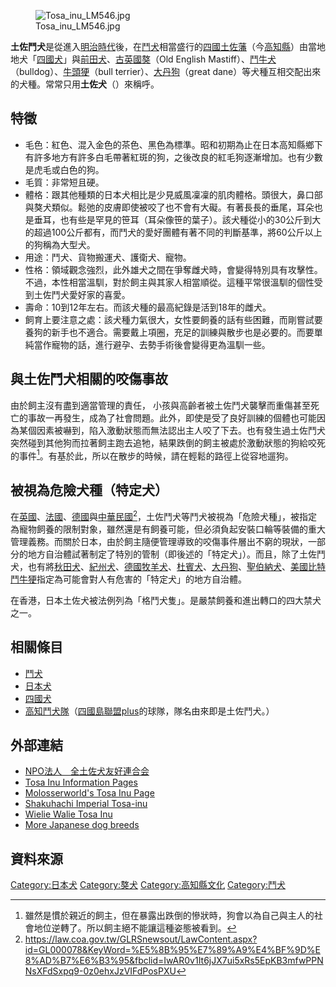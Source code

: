 {{Otheruses|subject=大型犬的'''土佐犬'''|other=中型犬的'''土佐犬'''|四國犬}}
[[File:Tosa_inu_LM546.jpg|thumb]]

{{japanese|土佐闘犬|とさとうけん|Tosa Tōken}}
{{Commons+cat|Tosa inu|土佐鬥犬|Tosa Inu}}
{{Portal box|日本|生物学}}
'''土佐鬥犬'''是從進入[[明治時代|明治時代]]後，在[[鬥犬|鬥犬]]相當盛行的[[四國|四國]][[土佐藩|土佐藩]]（今[[高知縣|高知縣]]）由當地地犬「[[四國犬|四國犬]]」與[[前田犬|前田犬]]、[[古英國獒|古英國獒]]（Old English Mastiff）、[[鬥牛犬|鬥牛犬]]（bulldog）、[[牛頭㹴|牛頭㹴]]（bull terrier）、[[大丹狗|大丹狗]]（great dane）等犬種互相交配出來的犬種。常常只用'''土佐犬'''（{{lang-ja|とさけん・とさいぬ}}）來稱呼。

== 特徵 ==
*毛色：紅色、混入金色的茶色、黑色為標準。昭和初期為止在日本高知縣鄉下有許多地方有許多白毛帶著紅斑的狗，之後改良的紅毛狗逐漸增加。也有少數是虎毛或白色的狗。
*毛質：非常短且硬。
*體格：跟其他種類的日本犬相比是少見威風凜凜的肌肉體格。頭很大，鼻口部與獒犬類似。鬆弛的皮膚即使被咬了也不會有大礙。有著長長的垂尾，耳朵也是垂耳，也有些是罕見的笹耳（耳朵像笹的葉子）。該犬種從小的30公斤到大的超過100公斤都有，而鬥犬的愛好團體有著不同的判斷基準，將60公斤以上的狗稱為大型犬。
*用途：鬥犬、貨物搬運犬、護衛犬、寵物。
*性格：領域觀念強烈，此外雄犬之間在爭奪雌犬時，會變得特別具有攻擊性。不過，本性相當溫馴，對於飼主與其家人相當順從。這種平常很溫馴的個性受到土佐鬥犬愛好家的喜愛。
*壽命：10到12年左右。而該犬種的最高紀錄是活到18年的雌犬。
*飼育上要注意之處：該犬種力氣很大，女性要飼養的話有些困難，而剛嘗試要養狗的新手也不適合。需要戴上項圈，充足的訓練與散步也是必要的。而要單純當作寵物的話，進行避孕、去勢手術後會變得更為溫馴一些。

== 與土佐鬥犬相關的咬傷事故 ==
由於飼主沒有盡到適當管理的責任， 小孩與高齡者被土佐鬥犬襲擊而重傷甚至死亡的事故一再發生，成為了社會問題。此外，即使是受了良好訓練的個體也可能因為某個因素被嚇到，陷入激動狀態而無法認出主人咬了下去。也有發生過土佐鬥犬突然碰到其他狗而拉著飼主跑去追牠，結果跌倒的飼主被處於激動狀態的狗給咬死的事件<ref>雖然是慣於親近的飼主，但在暴露出跌倒的慘狀時，狗會以為自己與主人的社會地位逆轉了。所以飼主絕不能讓這種姿態被看到。</ref>。有基於此，所以在散步的時候，請在輕鬆的路徑上從容地遛狗。

== 被視為危險犬種（特定犬） ==
在[[英國|英國]]、[[法國|法國]]、[[德國|德國]]與[[中華民國|中華民國]]<ref>https://law.coa.gov.tw/GLRSnewsout/LawContent.aspx?id=GL000078&KeyWord=%E5%8B%95%E7%89%A9%E4%BF%9D%E8%AD%B7%E6%B3%95&fbclid=IwAR0v1It6jJX7ui5xRs5EpKB3mfwPPNNsXFdSxpq9-0z0ehxJzVIFdPosPXU</ref>，土佐鬥犬等鬥犬被視為「危險犬種」，被指定為寵物飼養的限制對象，雖然還是有飼養可能，但必須負起安裝口輪等裝備的重大管理義務。而關於日本，由於飼主隨便管理導致的咬傷事件層出不窮的現狀，一部分的地方自治體試著制定了特別的管制（即後述的「特定犬」）。而且，除了土佐鬥犬，也有將[[秋田犬|秋田犬]]、[[紀州犬|紀州犬]]、[[德國牧羊犬|德國牧羊犬]]、[[杜賓犬|杜賓犬]]、[[大丹狗|大丹狗]]、[[聖伯納犬|聖伯納犬]]、[[美國比特鬥牛㹴|美國比特鬥牛㹴]]指定為可能會對人有危害的「特定犬」的地方自治體。

在香港，日本土佐犬被法例列為「格鬥犬隻」。是嚴禁飼養和進出轉口的四大禁犬之一。

== 相關條目 ==
* [[鬥犬|鬥犬]]
* [[日本犬|日本犬]]
* [[四國犬|四國犬]]
* [[高知鬥犬隊|高知鬥犬隊]]（[[四國島聯盟plus|四國島聯盟plus]]的球隊，隊名由來即是土佐鬥犬。）

==外部連結==
*[http://tosaken.jp/  NPO法人　全土佐犬友好連合会] {{Wayback|url=http://tosaken.jp/ |date=20201111211512 }}
*[http://www.bulldoginformation.com/Tosa-inu.html Tosa Inu Information Pages] {{Wayback|url=http://www.bulldoginformation.com/Tosa-inu.html |date=20201128002812 }}
*[https://web.archive.org/web/20090223075822/http://www.moloss.com/breeds/stuvx/t002/ Molosserworld's Tosa Inu Page]
*[https://web.archive.org/web/20111014001114/http://www.shaku1.com/ Shakuhachi Imperial Tosa-inu]
*[http://arquivo.pt/wayback/20051111040538/http://www.tosainu.com.pt/ Wielie Walie Tosa Inu]
*[http://japanesedogs.bulldoginformation.com More Japanese dog breeds] {{Wayback|url=http://japanesedogs.bulldoginformation.com/ |date=20201201023428 }}

== 資料來源 ==
{{reflist}}

{{日本犬}}

[[Category:日本犬|Category:日本犬]]
[[Category:獒犬|Category:獒犬]]
[[Category:高知縣文化|Category:高知縣文化]]
[[Category:鬥犬|Category:鬥犬]]